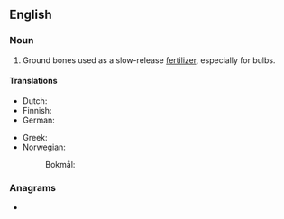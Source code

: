 {{also|bonemeal|bone-meal}}
==English==

===Noun===
{{en-noun|~}}

# Ground bones used as a slow-release [[fertilizer]], especially for bulbs.

====Translations====
{{trans-top|ground bones used as a slow-release fertilizer}}
* Dutch: {{t|nl|beendermeel|n}}
* Finnish: {{t|fi|luujauho}}
* German: {{t|de|Knochenmehl|n}}
{{trans-mid}}
* Greek: {{t+|el|οστεάλευρο|n|sc=Grek}}
* Norwegian:
*: Bokmål: {{t|nb|beinmel|n}}
{{trans-bottom}}

===Anagrams===
* {{anagrams|en|a=abeelmno|mole bean}}